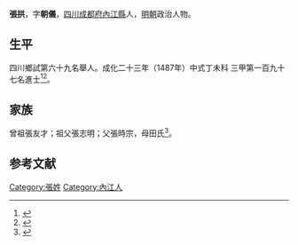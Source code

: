 {{Otheruses|other=名为張拱的其他人物|張拱}}
{{明清人物信息框
| 姓名 = 張拱
| 原名 =
| 圖片名稱= 
| 圖片大小 =
| 圖片說明 = 
| 最高職務 =
| 國家 = 大明 
| 爵位 =
| 籍貫 = [[四川|四川]][[成都府|成都府]][[內江縣|內江縣]]
| 族裔 = 
| 字號 = 
| 諡號 =
| 出生日期 = 八月初三日
| 出生地點 =
| 逝世日期 = 卒年不詳 
| 逝世地點 =
| 墓葬 =
| 配偶 = 周氏
| 親屬 = 
| 出身 =
* 成化二十三年丁未科同進士出身
| 經歷 =
| 著作 = 
}}
'''張拱'''{{BD|1448年||？年||}}，字'''朝儀'''，[[四川|四川]][[成都府|成都府]][[內江縣|內江縣]]人，[[明朝|明朝]]政治人物。

== 生平 ==
四川鄉試第六十九名舉人。成化二十三年（1487年）中式丁未科<!---會試第二百八十名--->三甲第一百九十七名進士<ref>{{Cite book|title=《[[皇明贡举考|皇明贡举考]]》卷五|last=（明）[[张朝瑞|张朝瑞]]|first=|publisher=《续修四库全书》史部第828册|year=|isbn=|location=|pages=}}</ref><ref>{{Cite book|title=贡举志五种 上|last=鲁小俊，江俊伟著|first=|publisher=武汉：武汉大学出版社|year=2009|isbn=978-7-307-07043-1|location=|pages=256-258}}</ref>。

== 家族 ==
曾祖張友才；祖父張志明；父張時宗，母田氏<ref>{{Cite book|title=天一阁藏明代科举录选刊 登科录 点校本|last=龚延明主编|first=|publisher=宁波出版社|year=2016|isbn=978-7-5526-2320-8|location=宁波|pages=|quote=《天一閣藏明代科舉錄選刊.登科錄》之《成化二十三年進士登科錄》}}</ref>。

==参考文献==
{{reflist}}

{{成化二十三年丁未科殿試金榜}}

{{Authority control}}

{{DEFAULTSORT:}}
[[Category:張姓|Category:張姓]]
[[Category:內江人|Category:內江人]]
